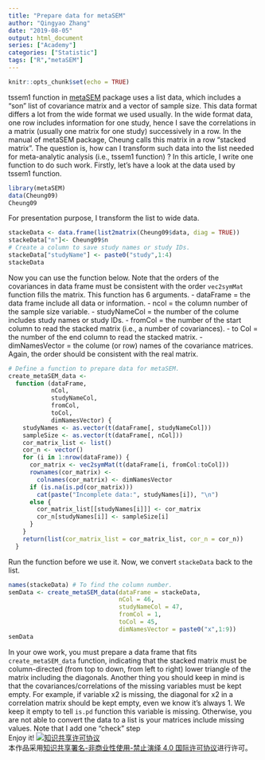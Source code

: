 ```yaml
---
title: "Prepare data for metaSEM"
author: "Qingyao Zhang"
date: "2019-08-05"
output: html_document
series: ["Academy"]
categories: ["Statistic"]
tags: ["R","metaSEM"]
---
```


```r
knitr::opts_chunk$set(echo = TRUE)
```
tssem1 function in [metaSEM](https://github.com/mikewlcheung/metasem) package uses a list data, which includes a "son" list of covariance matrix and a vector of sample size. This data format differs a lot from the wide format we used usually. In the wide format data, one row includes information for one study, hence I save the correlations in a matrix (usually one matrix for one study) successively in a row. In the manual of metaSEM package, Cheung calls this matrix in a row "stacked matrix". The question is, how can I transform such data into the list needed for meta-analytic analysis (i.e., tssem1 function) ? In this article, I write one function to do such work.
Firstly, let's have a look at the data used by tssem1 function.
```r
library(metaSEM)
data(Cheung09)
Cheung09
```
For presentation purpose, I transform the list to wide data.
``` r
stackeData <- data.frame(list2matrix(Cheung09$data, diag = TRUE))
stackeData["n"]<- Cheung09$n
# Create a column to save study names or study IDs.
stackeData["studyName"] <- paste0("study",1:4)
stackeData
```
Now you can use the function below. Note that the orders of the covariances in data frame must be consistent with the order `vec2symMat` function fills the matrix. This function has 6 arguments.
- dataFrame = the data frame include all data or information. 
- ncol = the column number of the sample size variable.
- studyNameCol = the number of the colume includes study names or study IDs.
- fromCol = the number of the start column to read the stacked matrix (i.e., a number of covariances).
- to Col = the number of the end column to read the stacked matrix.
- dimNamesVector = the colume (or row) names of the covariance matrices. Again, the order should be consistent with the real matrix.
``` r
# Define a function to prepare data for metaSEM.
create_metaSEM_data <-
  function (dataFrame,
            nCol,
            studyNameCol,
            fromCol,
            toCol,
            dimNamesVector) {
    studyNames <- as.vector(t(dataFrame[, studyNameCol]))
    sampleSize <- as.vector(t(dataFrame[, nCol]))
    cor_matrix_list <- list()
    cor_n <- vector()
    for (i in 1:nrow(dataFrame)) {
      cor_matrix <- vec2symMat(t(dataFrame[i, fromCol:toCol]))
      rownames(cor_matrix) <-
        colnames(cor_matrix) <- dimNamesVector
      if (is.na(is.pd(cor_matrix)))
        cat(paste("Incomplete data:", studyNames[i]), "\n")
      else {
        cor_matrix_list[[studyNames[i]]] <- cor_matrix
        cor_n[studyNames[i]] <- sampleSize[i]
      }
    }
    return(list(cor_matrix_list = cor_matrix_list, cor_n = cor_n))
  }
```
Run the function before we use it. Now, we convert `stackeData` back to the list.
```r
names(stackeData) # To find the column number.
semData <- create_metaSEM_data(dataFrame = stackeData,
                               nCol = 46,
                               studyNameCol = 47,
                               fromCol = 1,
                               toCol = 45,
                               dimNamesVector = paste0("x",1:9))
semData
```
In your owe work, you must prepare a data frame that fits `create_metaSEM_data` function, indicating that the stacked matrix must be column-directed (from top to down, from left to right) lower triangle of the matrix including the diagonals. Another thing you should keep in mind is that the covariances/correlations of the missing variables must be kept empty. For example, if variable x2 is missing, the diagonal for x2 in a correlation matrix should be kept empty, even we know it's always 1. We keep it empty to tell `is.pd` function this variable is missing. Otherwise, you are not able to convert the data to a list is your matrices include missing values.
Note that I add one "check" step  
Enjoy it!
<a rel="license" href="http://creativecommons.org/licenses/by-nc-nd/4.0/"><img alt="知识共享许可协议" style="border-width:0" src="https://i.creativecommons.org/l/by-nc-nd/4.0/88x31.png" /></a><br />本作品采用<a rel="license" href="http://creativecommons.org/licenses/by-nc-nd/4.0/">知识共享署名-非商业性使用-禁止演绎 4.0 国际许可协议</a>进行许可。